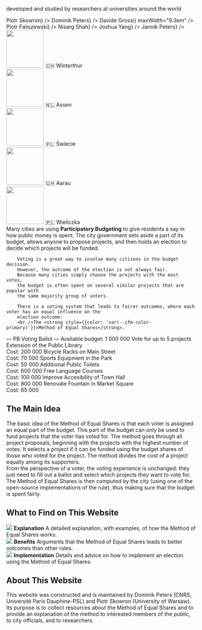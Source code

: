 
<section className={styles.universityLogos}>
    <p>developed and studied by researchers at universities around the world</p>
    <div className={styles.logoList}>
        <UniversityLogo logo="logo-warsaw-en.svg" uniName="University of Warsaw" link={<a href="https://www.mimuw.edu.pl/~ps219737/">Piotr Skowron</a>} />
        <UniversityLogo logo="logo-cnrs.svg" uniName="CNRS, France" link={<a href="http://dominik-peters.de/">Dominik Peters</a>} />
        <UniversityLogo logo="logo-groningen-en.svg" uniName="University of Groningen" link={<a href="https://davidegrossi.me/">Davide Grossi</a>} maxWidth="9.3em" />
        <UniversityLogo logo="logo-agh.svg" uniName="AGH University of Science and Technology, Kraków" link={<a href="https://home.agh.edu.pl/~faliszew/">Piotr Faliszewski</a>} />
        <UniversityLogo logo="logo-toronto.svg" uniName="University of Toronto" link={<a href="https://www.cs.toronto.edu/~nisarg/index.html">Nisarg Shah</a>} />
        <UniversityLogo logo="logo-eth.svg" uniName="ETH Zurich" link={<a href="https://democracy.dsi.uzh.ch/member/joshua-yang/">Joshua Yang</a>} />
        <UniversityLogo logo="logo-tu-berlin.svg" uniName="TU Berlin" link={<a href="https://sites.google.com/view/jannikpeters">Jannik Peters</a>} />
    </div>
</section>

<section className={[styles.contentSection, styles.cities2023].join(' ')}>
  <div className={styles.columns}>
    <div>
      <Link to="https://kulturkomitee.win/infos/gefoerderte-projekte/"><img src={useBaseUrl('/img/winterthur.png')} width="100" height="100" /></Link>
      <Link to="https://kulturkomitee.win/infos/gefoerderte-projekte/">🇨🇭 Winterthur</Link>
    </div>
    <div>
      <Link to="https://www.assen.nl/top-idee-kom-ermee"><img src={useBaseUrl('/img/assen.png')} width="100" height="100" /></Link>
      <Link to="https://www.assen.nl/top-idee-kom-ermee">🇳🇱 Assen</Link>
    </div>
    <div>
      <Link to="elections/swiecie-2024"><img src={useBaseUrl('/img/swiecie.png')} width="100" height="100" /></Link>
      <Link to="elections/swiecie-2024">🇵🇱 Świecie</Link>
    </div>
    <div>
      <Link to="elections/aarau-2023"><img src={useBaseUrl('/img/aarau.jpg')} width="100" height="100" /></Link>
      <Link to="elections/aarau-2023">🇨🇭 Aarau</Link>
    </div>
    <div>
      <Link to="elections/zielony-milion"><img src={useBaseUrl('/img/wielieczka.jpg')} width="100" height="100" /></Link>
      <Link to="elections/zielony-milion">🇵🇱 Wieliczka</Link>
    </div>
  </div>
</section>

<section className={styles.contentSectionFlex}>
  <div className={styles.ballotExplanation}>
        Many cities are using <strong style={{color: 'var(--ifm-color-primary)'}}>Participatory Budgeting</strong> to give residents a say in how public money is spent.
        The city government sets aside a part of its budget,
        allows anyone to propose projects, and then holds
        an election to decide which projects will be funded.
       
        Voting is a great way to involve many citizens in the budget decision.
        However, the outcome of the election is not always fair.
        Because many cities simply choose the projects with the most votes,
        the budget is often spent on several similar projects that are popular with
        the same majority group of voters.
       
        There is a voting system that leads to fairer outcomes, where each voter has an equal influence on the
        election outcome:
        <br />The <strong style={{color: 'var(--ifm-color-primary)'}}>Method of Equal Shares</strong>.
  </div>
  <div className={styles.approvalBallotExample}>
      <span style={{fontWeight: 500, fontSize: '110%'}}>&mdash; PB Voting Ballot &mdash;</span>
      <span>Available budget: <CurrencySymbol/>1 000 000</span>
      <span style={{fontStyle: 'italic', marginBottom: '5px'}}>Vote for up to 5 projects</span>
      <BallotExampleOption selected>Extension of the Public Library <br /> Cost: <CurrencySymbol/>200 000</BallotExampleOption>
      <BallotExampleOption>Bicycle Racks on Main Street <br /> Cost: <CurrencySymbol/>70 000</BallotExampleOption>
      <BallotExampleOption selected>Sports Equipment in the Park <br /> Cost: <CurrencySymbol/>50 000</BallotExampleOption>
      <BallotExampleOption selected>Additional Public Toilets <br /> Cost: <CurrencySymbol/>600 000</BallotExampleOption>
      <BallotExampleOption>Free Language Courses <br /> Cost: <CurrencySymbol/>100 000</BallotExampleOption>
      <BallotExampleOption>Improve Accesibility of Town Hall <br /> Cost: <CurrencySymbol/>800 000</BallotExampleOption>
      <BallotExampleOption>Renovate Fountain in Market Square <br /> Cost: <CurrencySymbol/>65 000</BallotExampleOption>
  </div>
</section>

<section className={styles.contentSection}>
  <h2>The Main Idea</h2>
      The basic idea of the Method of Equal Shares is that each voter is assigned an equal part of the budget.
      This part of the budget can only be used to fund projects that the voter has voted for.
      The method goes through all project proposals, beginning with the projects with the highest number of
      votes.
      It selects a project if it can be funded using the budget shares of those who voted for the project.
      The method divides the cost of a project equally among its supporters.
  <div className={styles.sankeyImage}>
      <div className={styles.sankeyContainer}>
        <Sankey />
      </div>
  </div>
      From the perspective of a voter, the voting experience is unchanged: they just need to fill out a ballot
      and select which projects they want to vote for. The Method of Equal Shares is then computed
      by the city (using one of the open-source implementations of the rule), thus making sure that the budget is spent fairly.
</section>

<section className={styles.contentSection}>
  <h2>What to Find on This Website</h2>
  <div className={styles.columns}>
    <div>
      <Link to="explanation"><img src={useBaseUrl('/img/fund.svg')}/></Link>
      <Link to="explanation"><strong>Explanation</strong></Link>
      <Link to="explanation"><span>A detailed explanation, with examples, of how the Method of Equal Shares works.</span></Link>
    </div>
    <div>
      <Link to="benefits"><img src={useBaseUrl('/img/growth.svg')}/></Link>
      <Link to="benefits"><strong>Benefits</strong></Link>
      <Link to="benefits"><span>Arguments that the Method of Equal Shares leads to better outcomes than other rules.</span></Link>
    </div>
    <div>
      <Link to="implementation"><img src={useBaseUrl('/img/clipboard.svg')}/></Link>
      <Link to="implementation"><strong>Implementation</strong></Link>
      <Link to="implementation"><span>Details and advice on how to implement an election using the Method of Equal Shares.</span></Link>
    </div>
  </div>
</section>

<section className={styles.contentSection}>
  <h2>About This Website</h2>
  <p style={{ fontSize: '1.2em' }}>This website was <Link to="contacts">constructed and is maintained by Dominik Peters (CNRS, Université Paris Dauphine-PSL) and Piotr Skowron (University of Warsaw)</Link>.
      Its purpose is to collect resources about the Method of Equal Shares and to provide an explanation of the method to interested members of the public,
      to city officials, and to researchers.</p>
</section>